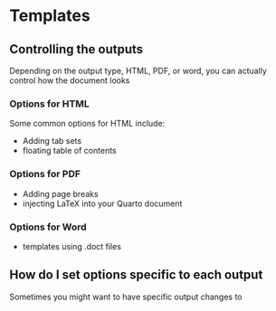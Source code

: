 # Templates

## Controlling the outputs

Depending on the output type, HTML, PDF, or word, you can actually control how the document looks

### Options for HTML

Some common options for HTML include:

- Adding tab sets
- floating table of contents

### Options for PDF

- Adding page breaks
- injecting LaTeX into your Quarto document

### Options for Word

- templates using .doct files

## How do I set options specific to each output

Sometimes you might want to have specific output changes to 
